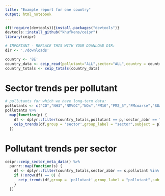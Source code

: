```yaml
---
title: "Example report for one country"
output: html_notebook
---
```


```r
if(!require(devtools)){install.packages("devtools")}
devtools::install_github("khufkens/ceipr")
library(ceipr)

# IMPORTANT - REPLACE THIS WITH YOUR DOWNLOAD DIR:
dir <- './downloads'
```

```r
country <- 'BE'
country_data <- ceip_read(pollutant="ALL",sector="ALL",country = country, path = dir)
country_totals <- ceip_totals(country_data)
```

# Sector trends per pollutant

```r
# pollutants for which we have long-term data:
pollutants <- c("CO","NH3","NMVOC","NOx","PM10","PM2_5","PMcoarse","SOx")
pollutants %>%
  map(function(p) {
    df <- dplyr::filter(country_totals,pollutant == p,!sector_abbr == "NT")
    ceip_trends(df,group = 'sector',group_label = "sector",subject = p)
  })
```

# Pollutant trends per sector

```r
ceipr::ceip_sector_meta_data() %>%
  purrr::map(function(s) {
    df <- dplyr::filter(country_totals,sector_abbr == s,pollutant %in% pollutants)
    if (!nrow(df) == 0) {
      ceip_trends(df,group = 'pollutant',group_label = "pollutant",subject = names(which(ceipr::ceip_sector_meta_data() == s)))
    }
  })
  
```


